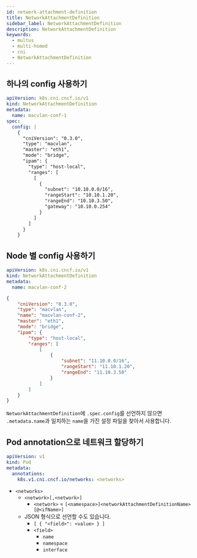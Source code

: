 ```yaml
---
id: network-attachment-definition
title: NetworkAttachmentDefinition
sidebar_label: NetworkAttachmentDefinition
description: NetworkAttachmentDefinition
keywords:
  - multus
  - multi-homed
  - cni
  - NetworkAttachmentDefinition
---
```


## 하나의 config 사용하기

```yaml
apiVersion: k8s.cni.cncf.io/v1
kind: NetworkAttachmentDefinition
metadata:
  name: macvlan-conf-1
spec:
  config: |
    {
      "cniVersion": "0.3.0",
      "type": "macvlan",
      "master": "eth1",
      "mode": "bridge",
      "ipam": {
        "type": "host-local",
        "ranges": [
          [
            {
              "subnet": "10.10.0.0/16",
              "rangeStart": "10.10.1.20",
              "rangeEnd": "10.10.3.50",
              "gateway": "10.10.0.254"
            }
          ]
        ]
      }
    }
```

## Node 별 config 사용하기

```yaml
apiVersion: k8s.cni.cncf.io/v1
kind: NetworkAttachmentDefinition
metadata:
  name: macvlan-conf-2
```

```json title="/etc/cni/multus/net.d/macvlan2"
{
	"cniVersion": "0.3.0",
	"type": "macvlan",
	"name": "macvlan-conf-2",
	"master": "eth1",
	"mode": "bridge",
	"ipam": {
		"type": "host-local",
		"ranges": [
			[
				{
					"subnet": "11.10.0.0/16",
					"rangeStart": "11.10.1.20",
					"rangeEnd": "11.10.3.50"
				}
			]
		]
	}
}
```

`NetworkAttachmentDefinition`에 `.spec.config`를 선언하지 않으면 `.metadata.name`과 일치하는 `name`을 가진 설정 파일을 찾아서 사용합니다.

## Pod annotation으로 네트워크 할당하기

```yaml
apiVersion: v1
kind: Pod
metadata:
  annotations:
    k8s.v1.cni.cncf.io/networks: <networks>
```

- `<networks>`
  - `<network>[,<network>]`
    - `<network>` = `[<namespace>]<networkAttachmentDefinitionName>[@<ifName>]`
  - JSON 형식으로 선언할 수도 있습니다.
    - `[ { "<field>": <value> } ]`
    - `<field>`
      - `name`
      - `namespace`
      - `interface`
